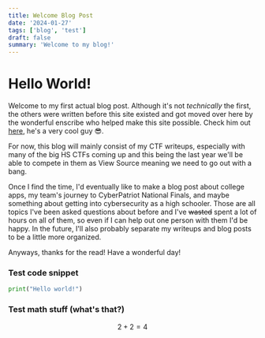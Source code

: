 ```yaml
---
title: Welcome Blog Post
date: '2024-01-27'
tags: ['blog', 'test']
draft: false
summary: 'Welcome to my blog!'
---
```


<TOCInline toc={props.toc} asDisclosure toHeading={2} />

# Hello World!

Welcome to my first actual blog post. Although it's not *technically* the first, the others were written before this site existed and got moved over here by the wonderful enscribe who helped make this site possible. Check him out [here](https://enscribe.dev/), he's a very cool guy 😎.

For now, this blog will mainly consist of my CTF writeups, especially with many of the big HS CTFs coming up and this being the last year we'll be able to compete in them as View Source meaning we need to go out with a bang.

Once I find the time, I'd eventually like to make a blog post about college apps, my team's journey to CyberPatriot National Finals, and maybe something about getting into cybersecurity as a high schooler. Those are all topics I've been asked questions about before and I've ~~wasted~~ spent a lot of hours on all of them, so even if I can help out one person with them I'd be happy. In the future, I'll also probably separate my writeups and blog posts to be a little more organized.

Anyways, thanks for the read! Have a wonderful day!

### Test code snippet
```py
print("Hello world!")
```

### Test math stuff (what's that?)
$$
2 + 2 = 4
$$